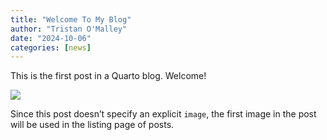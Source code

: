 ```yaml
---
title: "Welcome To My Blog"
author: "Tristan O'Malley"
date: "2024-10-06"
categories: [news]
---
```


This is the first post in a Quarto blog. Welcome!

![](thumbnail.jpg)

Since this post doesn't specify an explicit `image`, the first image in the post will be used in the listing page of posts.
